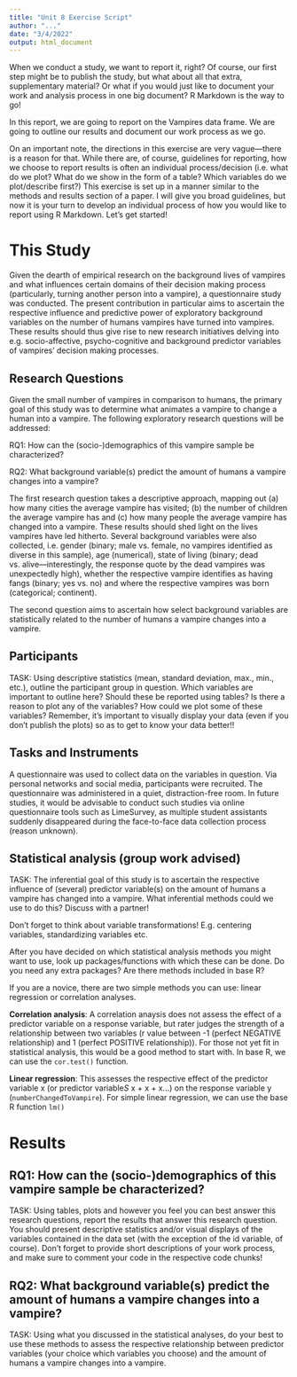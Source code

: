 ```yaml
---
title: "Unit 8 Exercise Script"
author: "..."
date: "3/4/2022"
output: html_document
---
```


When we conduct a study, we want to report it, right? Of course, our first step might be to publish the study, but what about all that extra, supplementary material? Or what if you would just like to document your work and analysis process in one big document? R Markdown is the way to go! 

In this report, we are going to report on the Vampires data frame. We are going to outline our results and document our work process as we go. 

On an important note, the directions in this exercise are very vague---there is a reason for that. While there are, of course, guidelines for reporting, how we choose to report results is often an individual process/decision (i.e. what do we plot? What do we show in the form of a table? Which variables do we plot/describe first?) This exercise is set up in a manner similar to the methods and results section of a paper. I will give you broad guidelines, but now it is your turn to develop an individual process of how you would like to report using R Markdown. Let's get started! 

# This Study 

Given the dearth of empirical research on the background lives of vampires and what influences certain domains of their decision making process (particularly, turning another person into a vampire), a questionnaire study was conducted. The present contribution in particular aims to ascertain the respective influence and predictive power of exploratory background variables on the number of humans vampires have turned into vampires. These results should thus give rise to new research initiatives delving into e.g. socio-affective, psycho-cognitive and background predictor variables of vampires' decision making processes. 

## Research Questions

Given the small number of vampires in comparison to humans, the primary goal of this study was to determine what animates a vampire to change a human into a vampire. The following exploratory research questions will be addressed: 

RQ1: How can the (socio-)demographics of this vampire sample be characterized?

RQ2: What background variable(s) predict the amount of humans a vampire changes into a vampire? 

The first research question takes a descriptive approach, mapping out (a) how many cities the average vampire has visited; (b) the number of children the average vampire has and (c) how many people the average vampire has changed into a vampire. These results should shed light on the lives vampires have led hitherto. Several background variables were also collected, i.e. gender (binary; male vs. female, no vampires identified as diverse in this sample), age (numerical), state of living (binary; dead vs. alive---interestingly, the response quote by the dead vampires was unexpectedly high), whether the respective vampire identifies as having fangs (binary; yes vs. no) and where the respective vampires was born (categorical; continent). 

The second question aims to ascertain how select background variables are statistically related to the number of humans a vampire changes into a vampire. 

## Participants 

TASK: Using descriptive statistics (mean, standard deviation, max., min., etc.), outline the participant group in question. Which variables are important to outline here? Should these be reported using tables? Is there a reason to plot any of the variables? How could we plot some of these variables? Remember, it's important to visually display your data (even if you don't publish the plots) so as to get to know your data better!!












## Tasks and Instruments

A questionnaire was used to collect data on the variables in question. Via personal networks and social media, participants were recruited. The questionnaire was administered in a quiet, distraction-free room. In future studies, it would be advisable to conduct such studies via online questionnaire tools such as LimeSurvey, as multiple student assistants suddenly disappeared during the face-to-face data collection process (reason unknown). 

## Statistical analysis (group work advised)

TASK: The inferential goal of this study is to ascertain the respective influence of (several) predictor variable(s) on the amount of humans a vampire has changed into a vampire. What inferential methods could we use to do this? Discuss with a partner! 

Don't forget to think about variable transformations! E.g. centering variables, standardizing variables etc.

After you have decided on which statistical analysis methods you might want to use, look up packages/functions with which these can be done. Do you need any extra packages? Are there methods included in base R? 

If you are a novice, there are two simple methods you can use: linear regression or correlation analyses. 

**Correlation analysis**: A correlation anaysis does not assess the effect of a predictor variable on a response variable, but rater judges the strength of a relationship between two variables (r value between -1 (perfect NEGATIVE relationship) and 1 (perfect POSITIVE relationship)). For those not yet fit in statistical analysis, this would be a good method to start with. In base R, we can use the `cor.test()` function. 

**Linear regression**: This assesses the respective effect of the predictor variable x (or predictor variable*S* x + x + x...) on the response variable y (`numberChangedToVampire`). For simple linear regression, we can use the base R function `lm()`













# Results

## RQ1: How can the (socio-)demographics of this vampire sample be characterized?

TASK: Using tables, plots and however you feel you can best answer this research questions, report the results that answer this research question. You should present descriptive statistics and/or visual displays of the variables contained in the data set (with the exception of the id variable, of course). Don't forget to provide short descriptions of your work process, and make sure to comment your code in the respective code chunks! 















## RQ2: What background variable(s) predict the amount of humans a vampire changes into a vampire? 

TASK: Using what you discussed in the statistical analyses, do your best to use these methods to assess the respective relationship between predictor variables (your choice which variables you choose) and the amount of humans a vampire changes into a vampire.  













